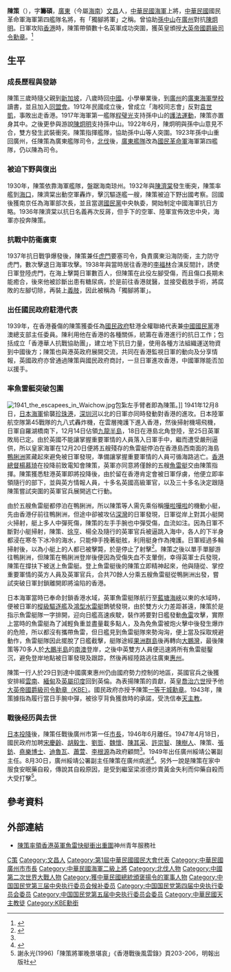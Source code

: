 {{Otheruses|other=名为陈策的其他人物|陈策}}
{{Infobox officeholder
| name = 陳策
| image = Chen Chak.jpg
| office           = {{flagicon|ROC}} 第4任[[廣東省_(中華民國)|廣東省]][[廣州市_(中華民國)|廣州市]][[廣州市市長列表|市長]]
| term_start       = 1945年8月13日
| term_end         = 1946年6月26日
| predecessor      = [[曾養甫|曾養甫]]
| successor        = [[歐陽駒|歐陽駒]]
|birth_date = 1894年4月2日
|birth_place = {{QING|福建省}}
|death_date = {{death date and age|1949|8|31|1894|4|2}}
|death_place = {{ROC-1928}}[[廣州市_(中華民國)|廣州市]]
|awards = [[File:Order_of_the_British_Empire_(Military)_Ribbon.png|25px]] [[大英帝國勳章|大英帝國勳章]]
|allegiance = {{QING}}<br />{{ROC}}
|branch= [[File:Flag_of_China_(1889–1912).svg|22px]] [[清朝新式海軍|清朝新式海軍]]<br/>{{ROCN}}
|rank         = [[File:ROCN_Admiral's_Flag.svg|25px]] <br/> [[File:Taiwan-navy-OF-9a.svg|25px]] [[上將|上將]]
|commands = 
|battles= 
[[民国军阀|軍閥時代]]<br />
[[中国抗日战争|中国抗日战争]]<br />
[[第二次世界大战|第二次世界大战]]
*[[香港保衛戰|香港保衛戰]]
}}
'''陳策'''（{{bd|1894年|4月2日|1949年|8月31日|catIdx=Chen陳}}），字'''籌碩'''，[[廣東|廣東]]（今屬[[海南省|海南]]）[[文昌市|文昌]]人，[[中華民國|中華民國]][[海軍|海軍]]上將，[[中華民國|中華民國]]國民革命軍海軍第四艦隊名將，有「獨腳將軍」之稱。曾協助[[孫中山|孫中山]]在[[廣州|廣州]]對抗[[陳炯明|陳炯明]]。日軍攻陷[[香港|香港]]時，陳策帶領數十名英軍成功突圍，獲英皇頒授[[大英帝國勳章|大英帝國爵級司令勳章]]。<ref>{{Cite web |url=https://m.facebook.com/story.php?story_fbid=493369707893071&id=245578639338847 |title=墳場研究 Cemetery Study 在荃灣華人永遠墳場 |date=2019-08-31 |website=www.facebook.com |quote=1941年12月25日，時任港督楊慕琦因英軍弱勢，決定向日本投降，並於投降前通知陳策將軍。陳將軍得悉有關消息後，便率領多名中英駐港重要人員(包括後來的香港輔政司麥道高)乘坐魚雷快艇從香港仔突圍離開香港，前往「自由中國」(國民政府控制的地方)；然而途中被日軍發現，日軍用機關槍及迫擊炮攻擊陳策將軍的魚雷快艇，導致陳策將軍的手腕受傷、軍統局少將刑森洲更因此當場死亡以及快艇的發動機損壞，令艇上眾人被迫棄船跳入海中，陳策將軍在其副官徐亨的協助下成功獲救，並與其他重要人員順利離開香港前往惠州。英皇喬治六世為了答謝及表揚陳策將軍救助英國的駐港人員，便向他頒授大英帝國爵級司令勳章(K.B.E.)，所以陳策將軍擁有爵士的勳銜}}</ref>

== 生平 ==
=== 成長歷程與發跡 ===
陳策三歲時隨父親到[[新加坡|新加坡]]，八歲時回[[中國|中國]]。小學畢業後，到[[廣州|廣州]]的[[黃埔海軍學校|廣東海軍學校]]讀書，並且加入[[同盟會|同盟會]]。1912年民國成立後，曾成立「海校同志會」反對[[袁世凱|袁世凱]]，事敗出走香港。1917年海軍第一艦隊[[程璧光|程璧光]]支持孫中山的[[護法運動|護法運動]]，陳策亦置身其中。之後更參與游說[[陳炯明|陳炯明]]支持孫中山。1922年6月，陳炯明與孫中山意見不合，雙方發生武裝衝突。陳策指揮艦隊，協助孫中山等人突圍。1923年孫中山重回廣州，任陳策為廣東艦隊司令，[[國民革命軍北伐|北伐]]後，[[廣東艦隊|廣東艦隊]]改為[[國民革命軍|國民革命軍]]海軍第四艦隊，仍以陳為司令。

=== 被迫下野與復出 ===
1930年，陳策依靠海軍艦隊，盤踞海南琼州。1932年與[[陳濟棠|陳濟棠]]發生衝突，陳策率艦到[[海口|海口]]，陳濟棠出動空軍轟炸，擊沉驅逐艦一艘，陳策被迫下野出國考察。回國後獲南京任為海軍部次長，並且當選[[國民黨|國民黨]]中央執委，開始制定中國海軍抗日方略。1936年陳濟棠以抗日名義再次反蔣，但手下的空軍、陸軍宣佈效忠中央，海軍亦投奔陳策。

=== 抗戰中防衞廣東 ===
1937年抗日戰爭爆發後，陳策兼任[[虎門|虎門]]要塞司令，負責廣東沿海防衞，主力防守虎門，數次擊退日海軍攻擊。1938年與當時居往香港的[[李福林|李福林]]合演反間計，誘使日軍登陸虎門，在海上擊斃日軍數百人，但陳策在此役左腳受傷，而且傷口長期未能癒合，後來他被診斷出患有糖尿病，於是前往香港就醫，並接受截肢手術，將腐敗的左腳切除，再裝上[[義肢|義肢]]，因此被稱為「獨腳將軍」。

=== 出任國民政府駐港代表 ===
1939年，在香港養傷的陳策獲委任為[[國民政府|國民政府]]駐港全權聯絡代表兼[[中國國民黨|中國國民黨]]港澳總支部主任委員。陳利用他在香港的各種關係，統籌在香港進行的抗日工作；包括成立「香港華人抗戰協助團」，建立地下抗日力量，使用各種方法組織運送物資到中國後方；陳策也與港英政府展開交流，共同在香港監視日軍的動向及分享情報，英國政府亦曾通過陳策與國民政府商討，一旦日軍進攻香港，中國軍隊能否加以援手。

=== 率魚雷艇突破包圍 ===
{{main|香港保衛戰}}
[[File:1941_the_escapees_in_Waichow.jpg|thumb]]包紮左手臂者即為陳策。]]
1941年12月8日，[[日本海軍|日本海軍]]偷襲[[珍珠港|珍珠港]]，[[深圳河|深圳河]]以北的日軍亦同時發動對香港的進攻。日本陸軍航空隊第45戰隊的九八式轟炸機，在雲層掩護下進入香港，然後掃射機場飛機，日軍自羅湖橋南下，12月14日佔領[[九龍半島|九龍半島]]，18日在港島北角登陸，至25日英軍敗局已定。由於英國不能讓掌握重要軍情的人員落入日軍手中，繼而遭受嚴刑逼供，所以皇家海軍在12月20日便將五艘殘存的魚雷艇停泊在香港島西南面的海島[[鴨脷洲|鴨脷洲]]匿藏起來避免被日軍發現，準備讓掌握重要軍情的人員可循海路逃亡。[[香港總督|香港總督]][[楊慕琦|楊慕琦]]在投降前致電知會陳策，英軍亦同意將僅餘的五艘[[魚雷艇|魚雷艇]]交由陳策指揮。陳策獲悉駐港英軍即將投降後，由於留在香港肯定會被日軍俘虜，他便立即率領隨行的部下，並與英方情報人員，十多名英國高級軍官，以及三十多名決定跟隨陳策嘗試突圍的英軍官兵展開逃亡行動。

由於五艘魚雷艇都停泊在鴨脷洲，所以陳策等人需先乘俗稱[[嘩啦嘩啦|嘩啦嘩啦]]的機動小艇，先由香港仔前往鴨脷洲，但途中卻被攻佔[[深灣|深灣]]的日軍發現，日軍從岸上對其小艇開火掃射，艇上多人中彈死傷，陳策的左手手腕也中彈受傷，血流如注。因為日軍不斷對小艇掃射，陳策、[[徐亨|徐亨]]、楊全及隨行的英軍官兵被逼跳入海中，各人的下半身都浸在寒冬下冰冷的海水，只能伸手挽著艇舷，利用艇身作為掩護。日軍經過多輪掃射後，以為小艇上的人都已被擊斃，於是停止了射擊<ref name="陳策逃亡">{{cite news |title=香港保衛戰英國只打了十七天 |url=https://www.ocacnews.net/overseascommunity/article/article_story.jsp?id=53152 |accessdate=2020-01-24 |work=僑務電子報 |publisher=中華民國僑務委員會}}</ref>。陳策之後以單手單腳游往鴨脷洲，但陳策在鴨脷洲登岸後便因為受傷失血不支暈倒，幸得英軍士兵發現，陳策在撐扶下被送上魚雷艇。登上魚雷艇後的陳策立即精神起來，他與隨從、掌控重要軍情的英方人員及英軍官兵，合共70餘人分乘五艘魚雷艇從鴨脷洲出發，嘗試突破日軍封鎖離開即將淪陷的香港。

日本海軍當時已奉命封鎖香港水域，英軍魚雷艇隊航行至[[藍塘海峽|藍塘海峽]]以東的水域時，便被日軍的[[樅級驅逐艦|樅級驅逐艦]]{{le|栂號驅逐艦|Japanese destroyer Tsuga (1920)|栂號}}及[[鴻型水雷艇|鴻型水雷艇]]鵲號發現，由於雙方火力差距甚遠，陳策於是指示魚雷艇隊一字排開，迎向日艦高速疾駛，裝作將要對日艦發動[[魚雷|魚雷]]攻擊，實際上當時的魚雷艇為了減輕負重並盡量載多點人，及為免魚雷被炮火擊中後發生爆炸的危險，所以都沒有攜帶魚雷，但日艦見到魚雷艇隊來勢洶洶，便上當及採取規避動作，魚雷艇隊因此擺脫了日艦截擊，艇隊途經[[果洲群島|果洲群島]]後再轉向[[大鵬灣_(南海)|大鵬灣]]，最後陳策等70多人於[[大鵬半島|大鵬半島]]的[[南澳街道|南澳]]登岸，之後中英雙方人員便迅速將所有魚雷艇鑿沉，避免登岸地點被日軍發現及跟踪，然後再經陸路逃往廣東[[惠州|惠州]]。

陳策一行人於29日到達中國廣東惠州仍由國府勢力控制的地區，英國官兵之後獲安排經[[雲南|雲南]]、[[緬甸|緬甸]]及[[英屬印度|英屬印度]]回到英倫。為表揚陳策的貢獻，英皇[[喬治六世|喬治六世]]授予他[[大英帝國勳章|大英帝國爵級司令勳章（KBE）]]。國民政府亦授予陳策[[一等干城勳章|一等干城勳章]]。1943年，陳策據指為履行當日手腕中彈，被徐亨背負獲救時的承諾，受洗信奉[[天主教|天主教]]。

=== 戰後经历與去世 ===
[[日本投降|日本投降]]後，陳策任戰後廣州市第一任[[市長|市長]]，1946年6月離任。1947年4月18日，國民政府加聘[[宋慶齡|宋慶齡]]、[[胡毅生|胡毅生]]、[[劉哲|劉哲]]、[[魏懷|魏懷]]、[[陳其采|陳其采]]、[[許崇智|許崇智]]、[[陳樹人|陳樹人]]、陳策、[[張鈁|張鈁]]、[[堯樂博斯|堯樂博士]]、[[迪魯瓦·阿旺洛桑丹增|迪魯瓦]]、[[蕭萱|蕭萱]]、[[李根源|李根源]]為政府顧問<ref name=民/>{{rp|8336}}。1949年出任廣州綏靖公署副主任。8月30日，廣州綏靖公署副主任陳策在廣州病逝<ref name=民>{{cite book|editors=[[李新_(1918年)|李新]]總主編，中國社會科學院近代史研究所中華民國史研究室，韓信夫、姜克夫主編|title=《中華民國大事記》|location=北京|publisher=[[中華書局|中華書局]]|year=2011}}</ref>{{rp|9000}}。另外一說是陳策在家中服食安眠藥自殺，傳說其自殺原因，是受到繼室梁淑德炒賣黃金失利而仰藥自殺而大受打擊<ref>謝永光(1996)「陳策將軍晚景堪哀」《香港戰後風雲錄》頁203-206，明報出版社</ref>。

== 參考資料 ==
{{reflist|2}}

== 外部連結 ==
* [https://web.archive.org/web/20100323044936/http://www.chinayouth.org.hk/heroweb/CHEN.htm 陳策率領香港英軍魚雷快艇衝出重圍]神州青年服務社

{{commons category|Chen Chak}}
{{海南行政长官}}
{{广州市市长|ROC}}

{{Authority control}}
{{DEFAULTSORT:Chen陳}}
[[Category:陳姓|C策]]
[[Category:文昌人|Category:文昌人]]
[[Category:第1屆中華民國國民大會代表|Category:第1屆中華民國國民大會代表]]
[[Category:中華民國廣州市市長|Category:中華民國廣州市市長]]
[[Category:中華民國海軍二級上將|Category:中華民國海軍二級上將]]
[[Category:北伐人物|Category:北伐人物]]
[[Category:中國第二次世界大戰人物|Category:中國第二次世界大戰人物]]
[[Category:獲中華民國總統頒褒揚令的軍事人物|Category:獲中華民國總統頒褒揚令的軍事人物]]
[[Category:中国国民党第三届中央执行委员会候补委员|Category:中国国民党第三届中央执行委员会候补委员]]
[[Category:中国国民党第四届中央执行委员会委员|Category:中国国民党第四届中央执行委员会委员]]
[[Category:中国国民党第五届中央执行委员会委员|Category:中国国民党第五届中央执行委员会委员]]
[[Category:中華民國天主教徒|Category:中華民國天主教徒]]
[[Category:KBE勳銜|Category:KBE勳銜]]